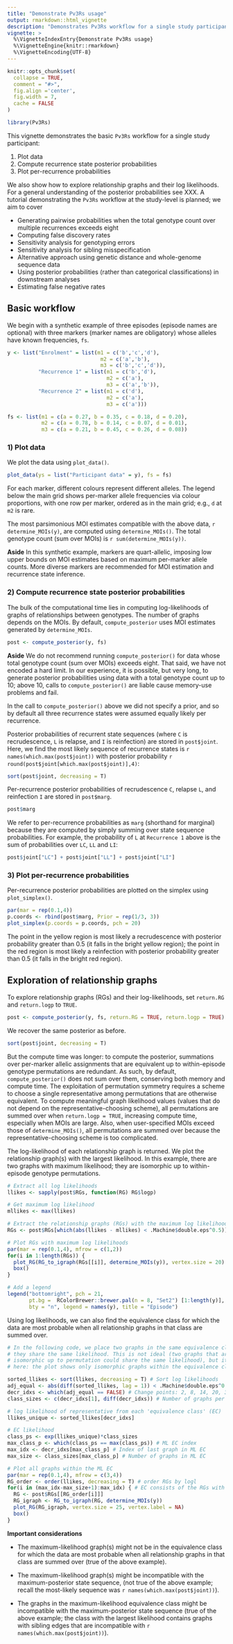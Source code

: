 ```yaml
---
title: "Demonstrate Pv3Rs usage"
output: rmarkdown::html_vignette
description: "Demonstrates Pv3Rs workflow for a single study participant"
vignette: >
  %\VignetteIndexEntry{Demonstrate Pv3Rs usage}
  %\VignetteEngine{knitr::rmarkdown}
  %\VignetteEncoding{UTF-8}
---
```


```r
knitr::opts_chunk$set(
  collapse = TRUE,
  comment = "#>",
  fig.align ='center', 
  fig.width = 7, 
  cache = FALSE
)
```

```r
library(Pv3Rs)
```

This vignette demonstrates the basic `Pv3Rs` workflow for a single study
participant:

1) Plot data
2) Compute recurrence state posterior probabilities 
3) Plot per-recurrence probabilities 

We also show how to explore relationship graphs and their log likelihoods. For a
general understanding of the posterior probabilities see XXX. A tutorial
demonstrating the `Pv3Rs` workflow at the study-level is planned; we aim to cover

- Generating pairwise probabilities when the total genotype count over multiple recurrences exceeds eight
- Computing false discovery rates 
- Sensitivity analysis for genotyping errors
- Sensitivity analysis for sibling misspecification
- Alternative approach using genetic distance and whole-genome sequence data
- Using posterior probabilities (rather than categorical classifications) in downstream analyses
- Estimating false negative rates

## Basic workflow

We begin with a synthetic example of three episodes (episode names are optional) with
three markers (marker names are obligatory) whose alleles have known frequencies, `fs`.

```r
y <- list("Enrolment" = list(m1 = c('b','c','d'), 
                              m2 = c('a','b'),
                              m3 = c('b','c','d')),
          "Recurrence 1" = list(m1 = c('b','d'), 
                                m2 = c('a'), 
                                m3 = c('a','b')),
          "Recurrence 2" = list(m1 = c('d'), 
                                m2 = c('a'), 
                                m3 = c('a')))

fs <- list(m1 = c(a = 0.27, b = 0.35, c = 0.18, d = 0.20),
           m2 = c(a = 0.78, b = 0.14, c = 0.07, d = 0.01),
           m3 = c(a = 0.21, b = 0.45, c = 0.26, d = 0.08))
```

### 1) Plot data

We plot the data using `plot_data()`. 

```r
plot_data(ys = list("Participant data" = y), fs = fs)
```

For each marker, different colours represent different alleles. The
legend below the main grid shows per-marker allele frequencies via colour
proportions, with one row per marker, ordered as in the main grid; e.g., `d` at
`m2` is rare.

The most parsimonious MOI estimates compatible with the above data, 
`r determine_MOIs(y)`, are computed using `determine_MOIs()`. The total genotype
count (sum over MOIs) is `r sum(determine_MOIs(y))`.

**Aside** In this synthetic example, markers are quart-allelic, imposing low 
upper bounds on MOI estimates based on maximum per-marker allele counts. More
diverse markers are recommended for MOI estimation and recurrence state
inference.

### 2) Compute recurrence state posterior probabilities 

The bulk of the computational time lies in computing log-likelihoods of graphs
of relationships between genotypes. The number of graphs depends on the MOIs. 
By default, `compute_posterior` uses MOI estimates generated by `determine_MOIs`. 

```r
post <- compute_posterior(y, fs)
```

**Aside** We do not recommend running `compute_posterior()` for data whose total 
genotype count (sum over MOIs) exceeds eight. That said, we have not encoded a
hard limit. In our experience, it is possible, but very long, to generate
posterior probabilities using data with a total genotype count up to 10; above 10,
calls to `compute_posterior()` are liable cause memory-use problems and fail.

In the call to `compute_posterior()` above we did not specify a prior, and so by
default all three recurrence states were assumed equally likely per recurrence.

Posterior probabilities of recurrent state sequences (where `C` is
recrudescence, `L` is relapse, and `I` is reinfection) are stored in
`post$joint`. Here, we find the most likely sequence of recurrence states is 
`r names(which.max(post$joint))` with posterior probability 
`r round(post$joint[which.max(post$joint)],4)`:

```r
sort(post$joint, decreasing = T)
```

Per-recurrence posterior probabilities of recrudescence `C`, relapse `L`, and
reinfection `I` are stored in `post$marg`. 

```r
post$marg
```

We refer to per-recurrence probabilities as `marg` (shorthand for marginal)
because they are computed by simply summing over state sequence probabilities. 
For example, the probability of `L` at `Recurrence 1` above is the sum of
probabilities over `LC`, `LL` and `LI`:

```r
post$joint["LC"] + post$joint["LL"] + post$joint["LI"]
```


### 3) Plot per-recurrence probabilities 

Per-recurrence posterior probabilities are plotted on the simplex using `plot_simplex()`.

```r
par(mar = rep(0.1,4))
p.coords <- rbind(post$marg, Prior = rep(1/3, 3))
plot_simplex(p.coords = p.coords, pch = 20)
```

The point in the yellow region is most likely a recrudescence with posterior
probability greater than 0.5 (it falls in the bright yellow region); the point
in the red region is most likely a reinfection with posterior probability
greater than 0.5 (it falls in the bright red region).

## Exploration of relationship graphs 

To explore relationship graphs (RGs) and their log-likelihoods, set `return.RG`
and `return.logp` to `TRUE`.

```r
post <- compute_posterior(y, fs, return.RG = TRUE, return.logp = TRUE)
```

We recover the same posterior as before.

```r
sort(post$joint, decreasing = T)
```

But the compute time was longer: to compute the posterior, summations over
per-marker allelic assignments that are equivalent up to within-episode genotype
permutations are redundant. As such, by default, `compute_posterior()` does not
sum over them, conserving both memory and compute time. The exploitation of
permutation symmetry requires a scheme to choose a single representative among
permutations that are otherwise equivalent. To compute meaningful graph
likelihood values (values that do not depend on the representative-choosing
scheme), all permutations are summed over when `return.logp = TRUE`, increasing
compute time, especially when MOIs are large. Also, when user-specified MOIs
exceed those of `determine_MOIs()`, all permutations are summed over because the
representative-choosing scheme is too complicated.
 
The log-likelihood of each relationship graph is returned. We plot the
relationship graph(s) with the largest likelihood. In this example, there are
two graphs with maximum likelihood; they are isomorphic up to within-episode
genotype permutations.

```r
# Extract all log likelihoods
llikes <- sapply(post$RGs, function(RG) RG$logp)

# Get maximum log likelihood
mllikes <- max(llikes)

# Extract the relationship graphs (RGs) with the maximum log likelihood
RGs <- post$RGs[which(abs(llikes - mllikes) < .Machine$double.eps^0.5)]

# Plot RGs with maximum log likelihoods
par(mar = rep(0.1,4), mfrow = c(1,2))
for(i in 1:length(RGs)) {
  plot_RG(RG_to_igraph(RGs[[i]], determine_MOIs(y)), vertex.size = 20)
  box()
}

# Add a legend
legend("bottomright", pch = 21, 
       pt.bg =  RColorBrewer::brewer.pal(n = 8, "Set2") [1:length(y)], 
       bty = "n", legend = names(y), title = "Episode")
```

Using log likelihoods, we can also find the equivalence class for which the data are most
probable when all relationship graphs in that class are summed over. 

```r
# In the following code, we place two graphs in the same equivalence class if
# they share the same likelihood. This is not ideal (two graphs that are not
# isomorphic up to permutation could share the same likelihood), but it works
# here: the plot shows only isomorphic graphs within the equivalence class.

sorted_llikes <- sort(llikes, decreasing = T) # Sort log likelihoods
adj_equal <- abs(diff(sorted_llikes, lag = 1)) < .Machine$double.eps^0.5 # Find matches
decr_idxs <- which(adj_equal == FALSE) # Change points: 2, 8, 14, 20, 32, ...
class_sizes <- c(decr_idxs[1], diff(decr_idxs)) # Number of graphs per class

# log likelihood of representative from each 'equivalence class' (EC)
llikes_unique <- sorted_llikes[decr_idxs]

# EC likelihood
class_ps <- exp(llikes_unique)*class_sizes
max_class_p <- which(class_ps == max(class_ps)) # ML EC index 
max_idx <- decr_idxs[max_class_p] # Index of last graph in ML EC
max_size <- class_sizes[max_class_p] # Number of graphs in ML EC

# Plot all graphs within the ML EC 
par(mar = rep(0.1,4), mfrow = c(3,4))
RG_order <- order(llikes, decreasing = T) # order RGs by logl
for(i in (max_idx-max_size+1):max_idx) { # EC consists of the RGs with logl rank 21-32
  RG <- post$RGs[[RG_order[i]]]
  RG_igraph <- RG_to_igraph(RG, determine_MOIs(y))
  plot_RG(RG_igraph, vertex.size = 25, vertex.label = NA)
  box()
}
```

**Important considerations**

- The maximum-likelihood graph(s) might not be in the
equivalence class for which the data are most probable when all relationship
graphs in that class are summed over (true of the above example).

- The maximum-likelihood graph(s) might be incompatible with the
maximum-posterior state sequence, (not true of the above example;
recall the most-likely sequence was `r names(which.max(post$joint))`). 
<!-- see example in DevFiles/Investigate_Symmetries --> 

- The graphs in the maximum-likelihood equivalence class might be incompatible
with the maximum-posterior state sequence (true of the above example; the class
with the largest likelihood contains graphs with sibling edges that are
incompatible with `r names(which.max(post$joint))`).

<!-- We suspect one of these cases above has to be false, but we cannot rule out
the possibility that both are true without further exploration -->





